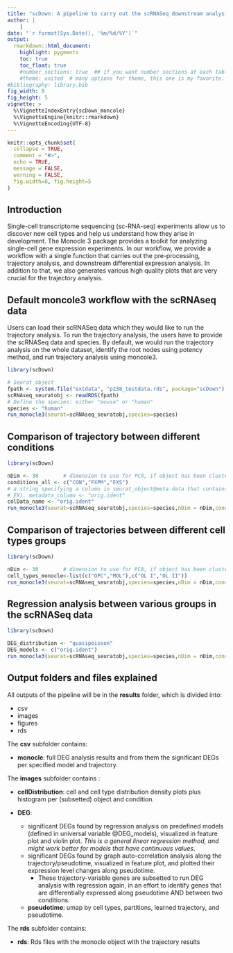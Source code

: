 ```yaml
---
title: "scDown: A pipeline to carry out the scRNASeq downstream analysis"
author: |
    | 
date: "`r format(Sys.Date(), '%m/%d/%Y')`"
output: 
  rmarkdown::html_document:
    highlight: pygments
    toc: true
    toc_float: true 
    #number_sections: true  ## if you want number sections at each table header
    #theme: united  # many options for theme, this one is my favorite.
#bibliography: library.bib
fig_width: 8 
fig_height: 5 
vignette: >
  %\VignetteIndexEntry{scDown_moncole}
  %\VignetteEngine{knitr::rmarkdown}
  %\VignetteEncoding{UTF-8}
---
```


```r
knitr::opts_chunk$set(
  collapse = TRUE,
  comment = "#>",
  echo = TRUE,
  message = FALSE,
  warning = FALSE,
  fig.width=8, fig.height=5
)

```


## Introduction

Single-cell transcriptome sequencing (sc-RNA-seq) experiments allow us to discover new cell types and help us understand how they arise in development. The Monocle 3 package provides a toolkit for analyzing single-cell gene expression experiments. In our workflow, we provide a workflow with a single function that carries out the pre-processing, trajectory analysis, and downstream differential expression analysis. In addition to that, we also generates various high quality plots that are very crucial for the trajectory analysis.


## Default moncole3 workflow with the scRNAseq data

Users can load their scRNASeq data which they would like to run the trajectory analysis. To run the trajectory analysis, the users have to provide the scRNASeq data and species. By default, we would run the trajectory analysis on the whole dataset, identify the root nodes using potency method, and run trajectory analysis using moncole3.

```r
library(scDown)

# Seurat object
fpath <- system.file("extdata", "p238_testdata.rds", package="scDown")
scRNAseq_seuratobj <- readRDS(fpath)
# Define the species: either "mouse" or "human"
species <- "human"
run_monocle3(seurat=scRNAseq_seuratobj,species=species)

```


## Comparison of trajectory between different conditions

```r
library(scDown)

nDim <- 30        # dimension to use for PCA, if object has been clustered by Seurat previously, this dimension can be the same with dimension used in Seurat clustering workflow.
conditions_all <- c("CON","FXPM","FXS")
# a string specifying a column in seurat_object@meta.data that contains the condition names, or NULL when no condition is filled in
# EX). metadata_column <- "orig.ident"
colData_name <- "orig.ident"
run_monocle3(seurat=scRNAseq_seuratobj,species=species,nDim = nDim,conditions = conditions_all,condition_metadata=colData_name)

```

## Comparison of trajectories between different cell types groups

```r
library(scDown)

nDim <- 30        # dimension to use for PCA, if object has been clustered by Seurat previously, this dimension can be the same with dimension used in Seurat clustering workflow.
cell_types_monocle<-list(c("OPC","MOL"),c("OL I","OL II"))
run_monocle3(seurat=scRNAseq_seuratobj,species=species,nDim = nDim,conditions = conditions_all,condition_metadata=colData_name, celltype_groups = cell_types_monocle)

```

## Regression analysis between various groups in the scRNASeq data

```r
library(scDown)

DEG_distribution <- "quasipoisson"
DEG_models <- c("orig.ident")
run_monocle3(seurat=scRNAseq_seuratobj,species=species,nDim = nDim,conditions = conditions_all, condition_metadata=colData_name, deg_method=DEG_distribution, metadata_deg_model=DEG_models)

```

## Output folders and files explained
All outputs of the pipeline will be in the **results** folder, which is divided into:

* csv
* images
* figures
* rds

The **csv** subfolder contains:

- **monocle**: full DEG analysis results and from them the significant DEGs per specified model and trajectory.
  
The **images** subfolder contains :

- **cellDistribution**: cell and cell type distribution density plots plus histogram per (subsetted) object and condition.

- **DEG**: 
    
    * significant DEGs found by regression analysis on predefined models (defined in universal variable @DEG_models), visualized in feature plot and violin plot. _This is a general linear regression method, and might work better for models that have continuous values_.
    * significant DEGs found by graph auto-correlation analysis along the trajectory/pseudotime, visualized in feature plot, and plotted their expression level changes along pseudotime.
        * These trajectory-variable genes are subsetted to run DEG analysis with regression again, in an effort to identify genes that are differentially expressed along pseudotime AND between two conditions.

    * **pseudotime**: umap by cell types, partitions, learned trajectory, and pseudotime.

The **rds** subfolder contains:

- **rds**: Rds files with the monocle object with the trajectory results 


